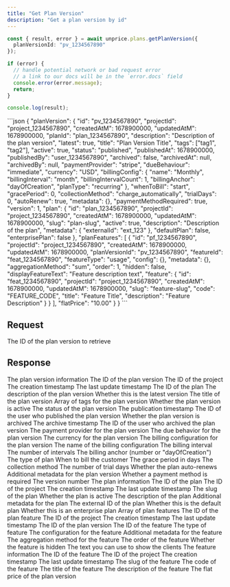 ```yaml
---
title: "Get Plan Version"
description: "Get a plan version by id"
---
```


<RequestExample>

```ts
const { result, error } = await unprice.plans.getPlanVersion({
  planVersionId: "pv_1234567890"
});

if (error) {
  // handle potential network or bad request error
  // a link to our docs will be in the `error.docs` field
  console.error(error.message);
  return;
}

console.log(result);
```

</RequestExample>

<ResponseExample>
```json
{
  "planVersion": {
    "id": "pv_1234567890",
    "projectId": "project_1234567890",
    "createdAtM": 1678900000,
    "updatedAtM": 1678900000,
    "planId": "plan_1234567890",
    "description": "Description of the plan version",
    "latest": true,
    "title": "Plan Version Title",
    "tags": ["tag1", "tag2"],
    "active": true,
    "status": "published",
    "publishedAt": 1678900000,
    "publishedBy": "user_1234567890",
    "archived": false,
    "archivedAt": null,
    "archivedBy": null,
    "paymentProvider": "stripe",
    "dueBehaviour": "immediate",
    "currency": "USD",
    "billingConfig": {
      "name": "Monthly",
      "billingInterval": "month",
      "billingIntervalCount": 1,
      "billingAnchor": "dayOfCreation",
      "planType": "recurring"
    },
    "whenToBill": "start",
    "gracePeriod": 0,
    "collectionMethod": "charge_automatically",
    "trialDays": 0,
    "autoRenew": true,
    "metadata": {},
    "paymentMethodRequired": true,
    "version": 1,
    "plan": {
      "id": "plan_1234567890",
      "projectId": "project_1234567890",
      "createdAtM": 1678900000,
      "updatedAtM": 1678900000,
      "slug": "plan-slug",
      "active": true,
      "description": "Description of the plan",
      "metadata": {
        "externalId": "ext_123"
      },
      "defaultPlan": false,
      "enterprisePlan": false
    },
    "planFeatures": [
      {
        "id": "pf_1234567890",
        "projectId": "project_1234567890",
        "createdAtM": 1678900000,
        "updatedAtM": 1678900000,
        "planVersionId": "pv_1234567890",
        "featureId": "feat_1234567890",
        "featureType": "usage",
        "config": {},
        "metadata": {},
        "aggregationMethod": "sum",
        "order": 1,
        "hidden": false,
        "displayFeatureText": "Feature description text",
        "feature": {
          "id": "feat_1234567890",
          "projectId": "project_1234567890",
          "createdAtM": 1678900000,
          "updatedAtM": 1678900000,
          "slug": "feature-slug",
          "code": "FEATURE_CODE",
          "title": "Feature Title",
          "description": "Feature Description"
        }
      }
    ],
    "flatPrice": "10.00"
  }
}
```
</ResponseExample>

## Request

<ParamField path="planVersionId" type="string" required>
    The ID of the plan version to retrieve
</ParamField>

## Response

<ResponseField name="planVersion" type="object" required>
    The plan version information
</ResponseField>

<ResponseField name="planVersion.id" type="string" required>
    The ID of the plan version
</ResponseField>

<ResponseField name="planVersion.projectId" type="string" required>
    The ID of the project
</ResponseField>

<ResponseField name="planVersion.createdAtM" type="number" required>
    The creation timestamp
</ResponseField>

<ResponseField name="planVersion.updatedAtM" type="number" required>
    The last update timestamp
</ResponseField>

<ResponseField name="planVersion.planId" type="string" required>
    The ID of the plan
</ResponseField>

<ResponseField name="planVersion.description" type="string" required>
    The description of the plan version
</ResponseField>

<ResponseField name="planVersion.latest" type="boolean">
    Whether this is the latest version
</ResponseField>

<ResponseField name="planVersion.title" type="string" required>
    The title of the plan version
</ResponseField>

<ResponseField name="planVersion.tags" type="array">
    Array of tags for the plan version
</ResponseField>

<ResponseField name="planVersion.active" type="boolean">
    Whether the plan version is active
</ResponseField>

<ResponseField name="planVersion.status" type="string" enum="draft,published">
    The status of the plan version
</ResponseField>

<ResponseField name="planVersion.publishedAt" type="number">
    The publication timestamp
</ResponseField>

<ResponseField name="planVersion.publishedBy" type="string">
    The ID of the user who published the plan version
</ResponseField>

<ResponseField name="planVersion.archived" type="boolean" required>
    Whether the plan version is archived
</ResponseField>

<ResponseField name="planVersion.archivedAt" type="number">
    The archive timestamp
</ResponseField>

<ResponseField name="planVersion.archivedBy" type="string">
    The ID of the user who archived the plan version
</ResponseField>

<ResponseField name="planVersion.paymentProvider" type="string" required>
    The payment provider for the plan version
</ResponseField>

<ResponseField name="planVersion.dueBehaviour" type="string" required>
    The due behavior for the plan version
</ResponseField>

<ResponseField name="planVersion.currency" type="string" required>
    The currency for the plan version
</ResponseField>

<ResponseField name="planVersion.billingConfig" type="object" required>
    The billing configuration for the plan version
</ResponseField>

<ResponseField name="planVersion.billingConfig.name" type="string" required>
    The name of the billing configuration
</ResponseField>

<ResponseField name="planVersion.billingConfig.billingInterval" type="string" enum="month,year,day,minute,onetime" required>
    The billing interval
</ResponseField>

<ResponseField name="planVersion.billingConfig.billingIntervalCount" type="number" required>
    The number of intervals
</ResponseField>

<ResponseField name="planVersion.billingConfig.billingAnchor" type="number|string" required>
    The billing anchor (number or "dayOfCreation")
</ResponseField>

<ResponseField name="planVersion.billingConfig.planType" type="string" enum="recurring,onetime" required>
    The type of plan
</ResponseField>

<ResponseField name="planVersion.whenToBill" type="string" required>
    When to bill the customer
</ResponseField>

<ResponseField name="planVersion.gracePeriod" type="number" required>
    The grace period in days
</ResponseField>

<ResponseField name="planVersion.collectionMethod" type="string" required>
    The collection method
</ResponseField>

<ResponseField name="planVersion.trialDays" type="number" required>
    The number of trial days
</ResponseField>

<ResponseField name="planVersion.autoRenew" type="boolean" required>
    Whether the plan auto-renews
</ResponseField>

<ResponseField name="planVersion.metadata" type="object" required>
    Additional metadata for the plan version
</ResponseField>

<ResponseField name="planVersion.paymentMethodRequired" type="boolean" required>
    Whether a payment method is required
</ResponseField>

<ResponseField name="planVersion.version" type="number" required>
    The version number
</ResponseField>

<ResponseField name="planVersion.plan" type="object" required>
    The plan information
</ResponseField>

<ResponseField name="planVersion.plan.id" type="string" required>
    The ID of the plan
</ResponseField>

<ResponseField name="planVersion.plan.projectId" type="string" required>
    The ID of the project
</ResponseField>

<ResponseField name="planVersion.plan.createdAtM" type="number" required>
    The creation timestamp
</ResponseField>

<ResponseField name="planVersion.plan.updatedAtM" type="number" required>
    The last update timestamp
</ResponseField>

<ResponseField name="planVersion.plan.slug" type="string" required>
    The slug of the plan
</ResponseField>

<ResponseField name="planVersion.plan.active" type="boolean">
    Whether the plan is active
</ResponseField>

<ResponseField name="planVersion.plan.description" type="string" required>
    The description of the plan
</ResponseField>

<ResponseField name="planVersion.plan.metadata" type="object">
    Additional metadata for the plan
</ResponseField>

<ResponseField name="planVersion.plan.metadata.externalId" type="string">
    The external ID of the plan
</ResponseField>

<ResponseField name="planVersion.plan.defaultPlan" type="boolean">
    Whether this is the default plan
</ResponseField>

<ResponseField name="planVersion.plan.enterprisePlan" type="boolean">
    Whether this is an enterprise plan
</ResponseField>

<ResponseField name="planVersion.planFeatures" type="array" required>
    Array of plan features
</ResponseField>

<ResponseField name="planVersion.planFeatures[].id" type="string" required>
    The ID of the plan feature
</ResponseField>

<ResponseField name="planVersion.planFeatures[].projectId" type="string" required>
    The ID of the project
</ResponseField>

<ResponseField name="planVersion.planFeatures[].createdAtM" type="number" required>
    The creation timestamp
</ResponseField>

<ResponseField name="planVersion.planFeatures[].updatedAtM" type="number" required>
    The last update timestamp
</ResponseField>

<ResponseField name="planVersion.planFeatures[].planVersionId" type="string" required>
    The ID of the plan version
</ResponseField>

<ResponseField name="planVersion.planFeatures[].featureId" type="string" required>
    The ID of the feature
</ResponseField>

<ResponseField name="planVersion.planFeatures[].featureType" type="string" enum="flat,tier,package,usage" required>
    The type of feature
</ResponseField>

<ResponseField name="planVersion.planFeatures[].config" type="object" required>
    The configuration for the feature
</ResponseField>

<ResponseField name="planVersion.planFeatures[].metadata" type="object" required>
    Additional metadata for the feature
</ResponseField>

<ResponseField name="planVersion.planFeatures[].aggregationMethod" type="string" required>
    The aggregation method for the feature
</ResponseField>

<ResponseField name="planVersion.planFeatures[].order" type="number" required>
    The order of the feature
</ResponseField>

<ResponseField name="planVersion.planFeatures[].hidden" type="boolean" required>
    Whether the feature is hidden
</ResponseField>

<ResponseField name="planVersion.planFeatures[].displayFeatureText" type="string" required>
    The text you can use to show the clients
</ResponseField>

<ResponseField name="planVersion.planFeatures[].feature" type="object" required>
    The feature information
</ResponseField>

<ResponseField name="planVersion.planFeatures[].feature.id" type="string" required>
    The ID of the feature
</ResponseField>

<ResponseField name="planVersion.planFeatures[].feature.projectId" type="string" required>
    The ID of the project
</ResponseField>

<ResponseField name="planVersion.planFeatures[].feature.createdAtM" type="number" required>
    The creation timestamp
</ResponseField>

<ResponseField name="planVersion.planFeatures[].feature.updatedAtM" type="number" required>
    The last update timestamp
</ResponseField>

<ResponseField name="planVersion.planFeatures[].feature.slug" type="string" required>
    The slug of the feature
</ResponseField>

<ResponseField name="planVersion.planFeatures[].feature.code" type="string" required>
    The code of the feature
</ResponseField>

<ResponseField name="planVersion.planFeatures[].feature.title" type="string" required>
    The title of the feature
</ResponseField>

<ResponseField name="planVersion.planFeatures[].feature.description" type="string" required>
    The description of the feature
</ResponseField>

<ResponseField name="planVersion.flatPrice" type="string" required>
    The flat price of the plan version
</ResponseField>